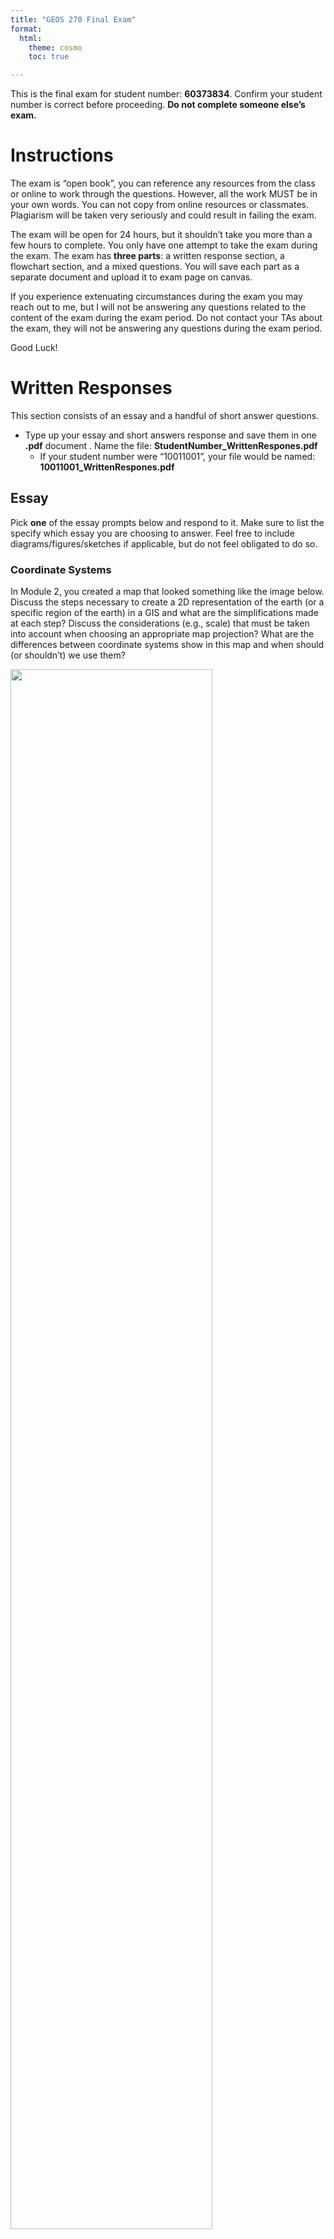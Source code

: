 ```yaml
---
title: "GEOS 270 Final Exam"
format:
  html:
    theme: cosmo
    toc: true

---
```



This is the final exam for student number: **60373834**.  Confirm your student number is correct before proceeding.  **Do not complete someone else's exam.** 


# Instructions

The exam is "open book", you can reference any resources from the class or online to work through the questions. However, all the work MUST be in your own words. You can not copy from online resources or classmates. Plagiarism will be taken very seriously and could result in failing the exam.

The exam will be open for 24 hours, but it shouldn't take you more than a few hours to complete.  You only have one attempt to take the exam during the exam.  The exam has **three parts**: a written response section, a flowchart section, and a mixed questions.  You will save each part as a separate document and upload it to exam page on canvas.

If you experience extenuating circumstances during the exam you may reach out to me, but I will not be answering any questions related to the content of the exam during the exam period. Do not contact your TAs about the exam, they will not be answering any questions during the exam period.

Good Luck!


# Written Responses

This section consists of an essay and a handful of short answer questions.

* Type up your essay and short answers response and save them in one **.pdf** document .  Name the file: **StudentNumber_WrittenRespones.pdf**
    * If your student number were "10011001", your file would be named: **10011001_WrittenRespones.pdf**


## Essay

Pick **one** of the essay prompts below and respond to it.  Make sure to list the specify which essay you are choosing to answer.  Feel free to include diagrams/figures/sketches if applicable, but do not feel obligated to do so.



### Coordinate Systems

In Module 2, you created a map that looked something like the image below. Discuss the steps necessary to create a 2D representation of the earth (or a specific region of the earth) in a GIS and what are the simplifications made at each step?  Discuss the considerations (e.g., scale) that must be taken into account when choosing an appropriate map projection?  What are the differences between coordinate systems show in this map and when should (or shouldn't) we use them?

![](images/Coordinate_System_Comparison.png){width=80%}








### Data Models

In Module 4, you assessed the relationship between housing cost and vegetation cover and created a map that looked something like the image below.  Discuss the key differences between raster and vector data; what type(s) of phenomena they are best suited to represent, and what does the term 'resolution' describe in the context of these data models, and how is resolution related to, and different from, the concept of scale?  How did you make use of both raster and vector data to investigate the relationship between housing cost and vegetation cover in Vancouver?

![](images/Van_NDVI_Map.png){width=80%}








## Short Answer

You can answer these questions briefly in sentence or bullet point format.




### Autocorrelation

What is spatial auto-correlation? What are two tools we covered that we can use to create a continuous field from discrete point observations of phenomena that exhibit positive spatial auto-correlation?






### Vector Tools

Compare and contrast the clip and intersect tools.  Which of these tools (clip or intersect) did we use to identify the population at risk from a Tsunami in Port Alberni?  Could we have used the other tool (clip or intersect) instead?






### Spatial Patterns

In lecture I contrasted agricultural systems (e.g., a corn field) with natural systems (e.g., a tundra ecosystem) when describing how we measure similarity or dissimilarity across space.  What were the terms used to describe similarity or dissimilarity across space?  Which one would best describe a corn field and which would better describe a tundra ecosystem and why?






### Select by Attribute

The table below contains a list records for different trees in an area.  The select by attribute tool can be used to query records in a table. For example, if I needed to find all the maple trees , I could select:\n\n<p><strong>Where:</strong> Species = Maple</p>




How would you use the select by attribute tool in ArcGIS Pro to select all the dogwood and pine trees over 5 m tall from the table above? Write out the query as it would be structured in the select by attribute tool, you can see the text above for a hint on how to format your answer. How many records would your query return?


|   A   | B | C |
|-------|--:|--:|
|Dogwood|  5| 50|
|Dogwood|  6| 75|
|Pine   | 20| 35|
|Pine   | 25| 45|
|Oak    | 10| 30|
|Maple  | 35| 60|







### Resolution vs. File Size
    
You have two raster images that cover the exact same area (same extent).  Raster image 'A' is a DEM (one band) and a cell size of 100 m.  Raster image 'B' is an RGB color image (three bands) and a cell size of 25 m.  If raster A has a file size of 10 mb (megabytes), what is the approximate file size of layer B in mb?",







# Flowchart 

Create a flow chart outlining how you would use GIS to answer the following prompt. Either draw your flowchart by hand, use this [online tool](https://app.diagrams.net/), or use another software package (eg. power point, etc.) and upload it here. Use appropriate symbology to differentiate between layers (inputs/ intermediate layers /outputs) and processes and use arrows to connect them. You can include a written response as well to further explain steps/choices in your model if you wish.

* Save the file as either a .pdf, png, or jpg and name it as follows: **StudentNumber_Flowchart.pdf**
  * If your student number were "10011001", your file would be named: **10011001_FlowChart.pdf**, **10011001_FlowChart.png**, or **10011001_FlowChart.jpg**, depending on the file type you chose.
* Make sure to upload the flowchart as a separate file.  Do not include it in your written answers or it **will not be marked**.



### Locations for a Cherry Orchard

You have been hired as a GIS consultant to identify the best locations in BC to start a new organic cherry orchard. The ideal location must meet the following criteria:

* Be on land already used for agriculture.
* Precipitation must be greater than 500 mm/year but less than 1500 mm/year.
* Mean winter temperature must be less than 4 degrees but greater than -10 degrees.
* Greater than 250 m away from First or Second order streams.
* Within 50 km of a farmers market.

You have the following data to work with. Create a flowchart to show how you would go about identifying potential orchard locations.



|       A       |  B   |  C  |         D          |                              E                               |
|---------------|------|-----|--------------------|--------------------------------------------------------------|
|Precipitation  |Raster|.tiff|BC Albers Equal Area|Mean Annual Precipitation                                     |
|Temperature    |Raster|.tiff|BC Albers Equal Area|Mean Winter Temperature                                       |
|LandUse        |Raster|.tiff|BC Albers Equal Area| Land Use Category,(Agriculture,Forest,Urban,Water,Grassland) |
|Farmers Markets|Point |.csv |WGS 1984            |Name                                                          |
|Streams        |Line  |.shp |BC Albers Equal Area| Order(First,Second,Third,etc)                                |







# Mixed Questions

For these questions, download the answer sheet for your exam, which can be found [here](https://github.com/GEOS270/FinalExam/raw/main/sheets/0_AnswerSheet.zip).  

* It is **very important** make sure the file is named and formatted properly **before** you upload it.  
    * It should be formatted as follows: **StudentNumber_AnswerSheet.csv** .  
    * If your student number were "10011001", your file would be named: **10011001_AnswerSheet.csv**
  
* **Do not** upload the answer sheet as a .numbers, .xls, or any other type of file.   Only upload a .csv file for your answer sheet.
    * Canvas will convert .numbers, .xls, etc to a .pdf and which cannot be graded automatically.  
    * Answer sheets that cannot be graded automatically will incur a significant penalty.

* The answer sheet file is already named and formatted properly for you, but if you accidentally save in a different format need help exporting a .csv file, you can refer to the following instructions:
    * For the [Numbers](https://support.apple.com/en-ca/guide/numbers/tan3b922d4ad/mac) application on a Mac 
    * For [Excel](https://support.microsoft.com/en-au/office/save-a-workbook-to-text-format-txt-or-csv-3e9a9d6c-70da-4255-aa28-fcacf1f081e6) on Windows.





## Matching

Match the numbered items to the values from the answer bank.  Some answers may be used more than once.  Only type the letter corresponding to you choice on your answer sheet.  **Do not** type out the full word, only type the letter corresponding to the answer.  Answers are not case sensitive.

**1**	
Match the following data to their corresponding measurement scale:

Answer Bank: **a** Ratio	**b** Nominal	**c** Interval	**d** Ordinal	

 * **1.0**	
Age


 * **1.1**	
Colors


 * **1.2**	
Tree Species


 * **1.3**	
IQ Score


 * **1.4**	
IQ Score


 * **1.5**	
Colors


 * **1.6**	
Temperature (Fahrenheit)


 * **1.7**	
Dog Size (Small/Medium/Large)




## Fill in the Blanks

Enter the words or phrases that best complete the statement.  Blanks are labelled with with an numeric code in brackets (e.g., [11.1]) which has a corresponding slot in your answer sheet.  Spelling does not need to be exact, but **make sure** to type out acronyms/abbreviations. For example, if the answer is *Geographic Information Science* but you entered **GIS**, your answer will be marked as incorrect.

**2**	
[  <sub>2.0</sub>  ] is a branch of [  <sub>2.1</sub>  ] that deals with the nature of right and wrong.

**3**	
NDVI is an index derived from satellite [  <sub>3.0</sub>  ] that can be used to gauge the health/density of [  <sub>3.1</sub>  ].

**4**	
The [  <sub>4.0</sub>  ] arises when we aggregate individual data values into larger [  <sub>4.1</sub>  ] with arbitrary boundaries.

**5**	
An attribute [  <sub>5.0</sub>  ] contains non-spatial data, that is linked to spatial data using an [  <sub>5.1</sub>  ].

**6**	
Metadata is [  <sub>6.0</sub>  ] about [  <sub>6.1</sub>  ].

**7**	
Spatial [  <sub>7.0</sub>  ] is the process of estimating the values between point observations to create a continuous surface. A common method known as [  <sub>7.1</sub>  ] uses a function to estimate cell values based on their proximity to a set of known point observations.

**8**	
Resolution is a branch of your [  <sub>8.0</sub>  ], scale is a property of your [  <sub>8.1</sub>  ].



## Multiple Choice

Type the letter corresponding to you choice on your answer sheet.  **Do not** type out the full word, only type the letter corresponding to the answer.  Answers are not case sensitive.

**9.0**	
When making a map of global population density, you should use this type of projection to ensure accurate calculations:

* **a** Equidistant Azimuthal
* **b** Universal Transverse Mercator
* **c** Conformal Cylindrical
* **d** Equal Area
* **e** Conformal Conic


**10.0**	
This type of analysis lets us look at the relationship one variable has with another.

* **a** Random Forest
* **b** Line Plotting
* **c** Natural Breaks Classification
* **d** R2 Scoring
* **e** Linear Regression


**11.0**	
Dr. John Snow's analysis of the 1854 cholera outbreak in London was a foundational study in the field of:

* **a** Ecology
* **b** GIS
* **c** Cartography
* **d** Epistemology
* **e** Epidemiology


**12.0**	
These chart/plots are best suited for showing the relationship between two variables:

* **a** Bar Charts
* **b** Histograms
* **c** Box Plots
* **d** Scatter Plots
* **e** Line Charts


**13.0**	
This issue arises when we assume we can take data presented in aggregate and aggregate it again at a higher level.

* **a** Ecological Fallacy
* **b** Modifiable Aerial Unit Problem
* **c** Extrapolation Error
* **d** Aggregation Error
* **e** Atomistic Fallacy


**14.0**	
These chart/plots are best suited for showing the frequency distribution of a discrete variable

* **a** Histograms
* **b** Scatter Plots
* **c** Bar Charts
* **d** Line Charts
* **e** Box Plots


**15.0**	
This metric gives us a sense of the dispersion in a data set, but it is not influenced by outliers.

* **a** Mean
* **b** Dispersion Index
* **c** Inter-Quartile Range
* **d** Range
* **e** Standard Deviation




## True False

Type the letter corresponding to you choice on your answer sheet.  **Do not** type out the full word, only type the letter corresponding to the answer.  Answers are not case sensitive.

**16.0**	
K-means is a type of unsupervised classification method.

* **a** False
* **b** True


**17.0**	
Box plots are well suited for looking at the spread of values within different classes.

* **a** False
* **b** True


**18.0**	
The first computer based geographic information system was invented in the United States.

* **a** False
* **b** True


**19.0**	
Cartography originated in Europe.

* **a** True
* **b** False


**20.0**	
Neural Networks are a type of unsupervised classification method.

* **a** False
* **b** True


